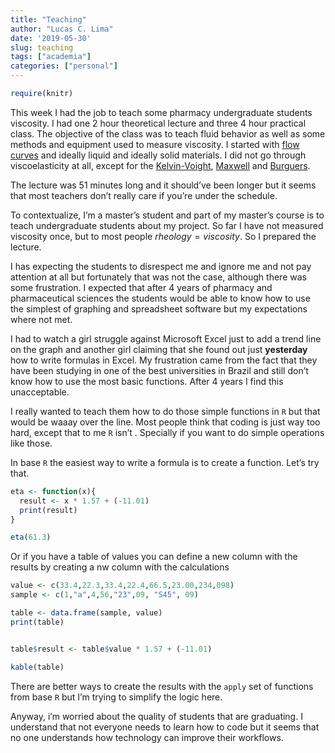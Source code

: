 ```yaml
---
title: "Teaching"
author: "Lucas C. Lima"
date: '2019-05-30'
slug: teaching
tags: ["academia"]
categories: ["personal"]
---
```

```r
require(knitr)
```

This week I had the job to teach some pharmacy undergraduate students viscosity. I had one 2 hour theoretical lecture and three 4 hour practical class. The objective of the class was to teach fluid behavior as well as some methods and equipment used to measure viscosity. I started with [flow curves](http://www.wee-solve.de/en/flow-curve.html) and ideally liquid and ideally solid materials. I did not go through viscoelasticity at all, except for the [Kelvin-Voight](https://en.wikipedia.org/wiki/Kelvin%E2%80%93Voigt_material), [Maxwell](https://en.wikipedia.org/wiki/Maxwell_material) and [Burguers](https://en.wikipedia.org/wiki/Burgers_material).

The lecture was 51 minutes long and it should've been longer but it seems that most teachers don't really care if you're under the schedule.

To contextualize, I'm a master's student and part of my master's course is to teach undergraduate students about my project. So far I have not measured viscosity once, but to most people $rheology = viscosity$. So I prepared the lecture.

I has expecting the students to disrespect me and ignore me and not pay attention at all but fortunately that was not the case, although there was some frustration. I expected that after 4 years of pharmacy and pharmaceutical sciences the students would be able to know how to use the simplest of graphing and spreadsheet software but my expectations where not met. 

I had to watch a girl struggle against Microsoft Excel just to add a trend line on the graph and another girl claiming that she found out just __yesterday__ how to write formulas in Excel. My frustration came from the fact that they have been studying in one of the best universities in Brazil and still don't know how to use the most basic functions. After 4 years I find this unacceptable.

I really wanted to teach them how to do those simple functions in `R` but that would be waaay over the line. Most people think that coding is just way too hard, except that to me `R` isn't . Specially if you want to do simple operations like those. 

In base `R` the easiest way to write a formula is to create a function. Let's try that.

```r
eta <- function(x){
  result <- x * 1.57 + (-11.01)
  print(result)
}

eta(61.3)

```

Or if you have a table of values you can define a new column with the results by creating a nw column with the calculations

```r
value <- c(33.4,22.3,33.4,22.4,66.5,23.00,234,098)
sample <- c(1,"a",4,56,"23",09, "S45", 09)

table <- data.frame(sample, value)
print(table)


table$result <- table$value * 1.57 + (-11.01)

kable(table)
```

There are better ways to create the results with the `apply` set of functions from base `R` but I'm trying to simplify the logic here.

Anyway, i'm worried about the quality of students that are graduating. I understand that not everyone needs to learn how to code but it seems that no one understands how technology can improve their workflows.

